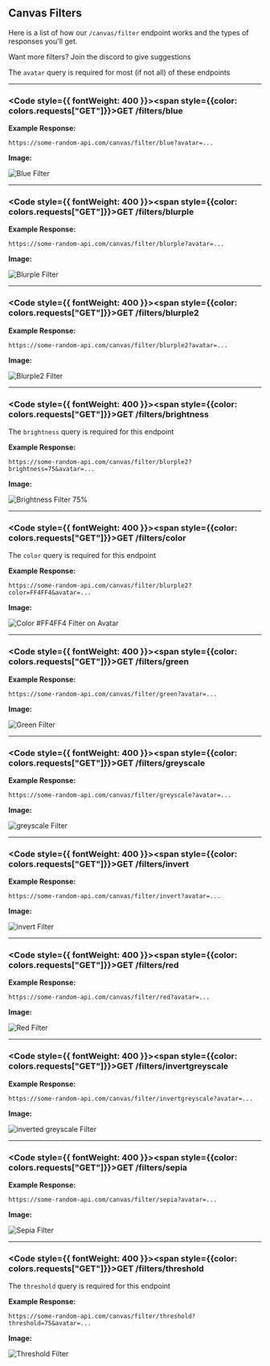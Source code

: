 
## Canvas Filters
Here is a list of how our `/canvas/filter` endpoint works and the types of responses you'll get.

<Callout type="info">Want more filters? Join the discord to give suggestions</Callout>

<Callout type="info">The `avatar` query is required for most (if not all) of these endpoints</Callout>

---

### <Code style={{ fontWeight: 400 }}><span style={{color: colors.requests["GET"]}}>GET</span> /filters/blue</Code>

**Example Response:**
```url filename="URL"
https://some-random-api.com/canvas/filter/blue?avatar=...
```
**Image:**

<Image src="/images/canvas/filters/blue-filter.png" alt="Blue Filter" width={256} height={256} quality="100" />

---

### <Code style={{ fontWeight: 400 }}><span style={{color: colors.requests["GET"]}}>GET</span> /filters/blurple</Code>

**Example Response:**
```url filename="URL"
https://some-random-api.com/canvas/filter/blurple?avatar=...
```
**Image:**

<Image src="/images/canvas/filters/blurple-filter.png" alt="Blurple Filter" width={256} height={256} quality="100" />

---

### <Code style={{ fontWeight: 400 }}><span style={{color: colors.requests["GET"]}}>GET</span> /filters/blurple2</Code>

**Example Response:**
```url filename="URL"
https://some-random-api.com/canvas/filter/blurple2?avatar=...
```
**Image:**

<Image src="/images/canvas/filters/blurple2-filter.png" alt="Blurple2 Filter" width={256} height={256} quality="100" />

---

### <Code style={{ fontWeight: 400 }}><span style={{color: colors.requests["GET"]}}>GET</span> /filters/brightness</Code>

<Callout type="info">The `brightness` query is required for this endpoint</Callout>

**Example Response:**
```url filename="URL"
https://some-random-api.com/canvas/filter/blurple2?brightness=75&avatar=...
```
**Image:**

<Image src="/images/canvas/filters/brightness-75.png" alt="Brightness Filter 75%" width={256} height={256} quality="100" />

---

### <Code style={{ fontWeight: 400 }}><span style={{color: colors.requests["GET"]}}>GET</span> /filters/color</Code>

<Callout type="info">The `color` query is required for this endpoint</Callout>

**Example Response:**
```url filename="URL"
https://some-random-api.com/canvas/filter/blurple2?color=FF4FF4&avatar=...
```
**Image:**

<Image src="/images/canvas/filters/color-filter.png" alt="Color #FF4FF4 Filter on Avatar" width={256} height={256} quality="100" />

---

### <Code style={{ fontWeight: 400 }}><span style={{color: colors.requests["GET"]}}>GET</span> /filters/green</Code>

**Example Response:**
```url filename="URL"
https://some-random-api.com/canvas/filter/green?avatar=...
```
**Image:**

<Image src="/images/canvas/filters/green-filter.png" alt="Green Filter" width={256} height={256} quality="100" />

---

### <Code style={{ fontWeight: 400 }}><span style={{color: colors.requests["GET"]}}>GET</span> /filters/greyscale</Code>

**Example Response:**
```url filename="URL"
https://some-random-api.com/canvas/filter/greyscale?avatar=...
```
**Image:**

<Image src="/images/canvas/filters/greyscale-filter.png" alt="greyscale Filter" width={256} height={256} quality="100" />

---

### <Code style={{ fontWeight: 400 }}><span style={{color: colors.requests["GET"]}}>GET</span> /filters/invert</Code>

**Example Response:**
```url filename="URL"
https://some-random-api.com/canvas/filter/invert?avatar=...
```
**Image:**

<Image src="/images/canvas/filters/invert-filter.png" alt="invert Filter" width={256} height={256} quality="100" />

---

### <Code style={{ fontWeight: 400 }}><span style={{color: colors.requests["GET"]}}>GET</span> /filters/red</Code>

**Example Response:**
```url filename="URL"
https://some-random-api.com/canvas/filter/red?avatar=...
```
**Image:**

<Image src="/images/canvas/filters/red-filter.png" alt="Red Filter" width={256} height={256} quality="100" />

---

### <Code style={{ fontWeight: 400 }}><span style={{color: colors.requests["GET"]}}>GET</span> /filters/invertgreyscale</Code>

**Example Response:**
```url filename="URL"
https://some-random-api.com/canvas/filter/invertgreyscale?avatar=...
```
**Image:**

<Image src="/images/canvas/filters/inverted-greyscale.png" alt="inverted greyscale Filter" width={256} height={256} quality="100" />

---

### <Code style={{ fontWeight: 400 }}><span style={{color: colors.requests["GET"]}}>GET</span> /filters/sepia</Code>

**Example Response:**
```url filename="URL"
https://some-random-api.com/canvas/filter/sepia?avatar=...
```
**Image:**

<Image src="/images/canvas/filters/sepia-filter.png" alt="Sepia Filter" width={256} height={256} quality="100" />

---

### <Code style={{ fontWeight: 400 }}><span style={{color: colors.requests["GET"]}}>GET</span> /filters/threshold</Code>

<Callout type="info">The `threshold` query is required for this endpoint</Callout>

**Example Response:**
```url filename="URL"
https://some-random-api.com/canvas/filter/threshold?threshold=75&avatar=...
```
**Image:**

<Image src="/images/canvas/filters/threshold-filter.png" alt="Threshold Filter" width={256} height={256} quality="100" />